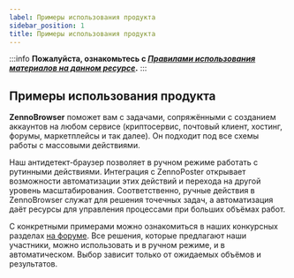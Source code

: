 ```yaml
---
label: Примеры использования продукта
sidebar_position: 1
title: Примеры использования продукта
---
```


:::info **Пожалуйста, ознакомьтесь с [*Правилами использования материалов на данном ресурсе*](../Disclaimer).**
:::  

## **Примеры использования продукта**

**ZennoBrowser** поможет вам с задачами, сопряжёнными с созданием аккаунтов на любом сервисе (криптосервис, почтовый клиент, хостинг, форумы, маркетплейсы и так далее). Он подходит под все схемы работы с массовыми действиями.

Наш антидетект-браузер позволяет в ручном режиме работать с рутинными действиями. Интеграция с ZennoPoster открывает возможности автоматизации этих действий и перехода на другой уровень масштабирования. Соответственно, ручные действия в ZennoBrowser служат для решения точечных задач, а автоматизация даёт ресурсы для управления процессами при больших объёмах работ.

С конкретными примерами можно ознакомиться в наших конкурсных разделах [на форуме](https://zenno.club/discussion/forums/poleznye-stati-istorii-uspexa.154). Все решения, которые предлагают наши участники, можно использовать и в ручном режиме, и в автоматическом. Выбор зависит только от ожидаемых объёмов и результатов.